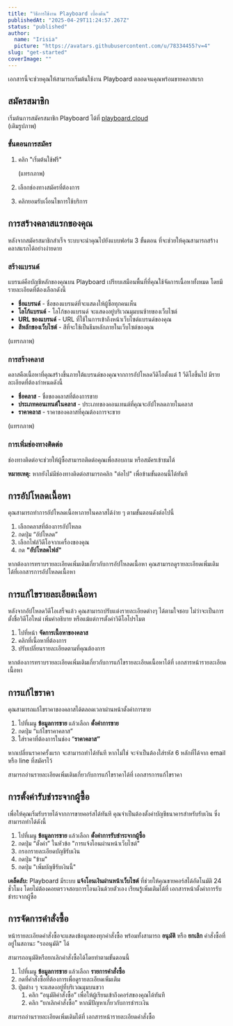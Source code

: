 ```yaml
---
title: "วิธีการใช้งาน Playboard เบื้องต้น"
publishedAt: "2025-04-29T11:24:57.267Z"
status: "published"
author:
  name: "Irisia"
  picture: "https://avatars.githubusercontent.com/u/78334455?v=4"
slug: "get-started"
coverImage: ""
---
```


เอกสารนี้จะช่วยคุณให้สามารถเริ่มต้นใช้งาน Playboard ตลอดจนคุณพร้อมขายคลาสแรก

## สมัครสมาชิก

เริ่มต้นการสมัครสมาชิก Playboard ได้ที่ [playboard.cloud](http://playboard.cloud)\
(เติมรูปภาพ)

### ขั้นตอนการสมัคร

1. คลิก "เริ่มต้นใช้ฟรี"

   (แทรกภาพ)

2. เลือกช่องทางสมัครที่ต้องการ

3. คลิกยอมรับเงื่อนไขการใช้บริการ

## การสร้างคลาสแรกของคุณ

หลังจากสมัครสมาชิกสำเร็จ ระบบจะนำคุณไปยังแบบฟอร์ม 3 ขั้นตอน ที่จะช่วยให้คุณสามารถสร้างคลาสแรกได้อย่างง่ายดาย

### สร้างแบรนด์

แบรนด์คือบัญชีหลักของคุณบน Playboard เปรียบเสมือนพื้นที่ที่คุณใช้จัดการเนื้อหาทั้งหมด โดยมีรายละเอียดที่ต้องเลือกดังนี้

- **ชื่อแบรนด์** - ชื่อของแบรนด์ที่จะแสดงให้ผู้ซื้อทุกคนเห็น
- **โลโก้แบรนด์** - โลโก้ของแบรนด์ จะแสดงอยู่บริเวณมุมบนซ้ายของเว็บไซต์
- **URL ของแบรนด์** - URL ที่ใช้ในการเข้าถึงหน้าเว็บไซต์แบรนด์ของคุณ
- **สีหลักของเว็บไซต์** - สีที่จะใช้เป็นธีมหลักภายในเว็บไซต์ของคุณ

(แทรกภาพ)

### การสร้างคลาส

คลาสคือเนื้อหาที่คุณสร้างขึ้นภายใต้แบรนด์ของคุณจากการอัปโหลดวีดิโอตั้งแต่ 1 วีดิโอขึ้นไป มีรายละเอียดที่ต้องกำหนดดังนี้

- **ชื่อคลาส** - ชื่อของคลาสที่ต้องการขาย
- **ประเภทคอนเทนต์ในคลาส** - ประเภทของคอนเทนต์ที่คุณจะอัปโหลดภายในคลาส
- **ราคาคลาส** - ราคาของคลาสที่คุณต้องการจะขาย

(แทรกภาพ)

### การเพิ่มช่องทางติดต่อ

ช่องทางติดต่อจะช่วยให้ผู้ซื้อสามารถติดต่อคุณเพื่อสอบถาม หรือสมัครเข้าชมได้

**หมายเหตุ:** หากยังไม่มีช่องทางติดต่อสามารถคลิก "ต่อไป" เพื่อข้ามขั้นตอนนี้ได้ทันที

## การอัปโหลดเนื้อหา

คุณสามารถทำการอัปโหลดเนื้อหาภายในคลาสได้ง่าย ๆ ตามขั้นตอนดังต่อไปนี้

1. เลือกคลาสที่ต้องการอัปโหลด
2. กดปุ่ม “อัปโหลด”
3. เลือกไฟล์วิดีโอจากเครื่องของคุณ
4. กด **"อัปโหลดไฟล์"**

หากต้องการทราบรายละเอียดเพิ่มเติมเกี่ยวกับการอัปโหลดเนื้อหา คุณสามารถดูรายละเอียดเพิ่มเติมได้ที่เอกสารการอัปโหลดเนื้อหา

## การแก้ไขรายละเอียดเนื้อหา

หลังจากอัปโหลดวิดีโอเสร็จแล้ว คุณสามารถปรับแต่งรายละเอียดต่างๆ ได้ตามใจชอบ ไม่ว่าจะเป็นการตั้งชื่อวิดีโอใหม่ เพิ่มคำอธิบาย หรือแม้แต่การตั้งค่าวิดีโอโปรโมต

1. ไปที่หน้า **จัดการเนื้อหาของคลาส**
2. คลิกที่เนื้อหาที่ต้องการ
3. ปรับเปลี่ยนรายละเอียดตามที่คุณต้องการ

หากต้องการทราบรายละเอียดเพิ่มเติมเกี่ยวกับการแก้ไขรายละเอียดเนื้อหาได้ที่ เอกสารหน้ารายละเอียดเนื้อหา

## การแก้ไขราคา

คุณสามารถแก้ไขราคาของคลาสได้ตลอดเวลาผ่านหน้าตั้งค่าการขาย

1. ไปที่เมนู **ข้อมูลการขาย** แล้วเลือก **ตั้งค่าการขาย**
2. กดปุ่ม “แก้ไขราคาคลาส”
3. ใส่ราคาที่ต้องการในช่อง “**ราคาคลาส”**

หากเปลี่ยนราคาครั้งแรก จะสามารถทำได้ทันที หากไม่ใช่ จะจำเป็นต้องใส่รหัส 6 หลักที่ได้จาก email หรือ line ที่สมัครไว้

สามารถอ่านรายละเอียดเพิ่มเติมเกี่ยวกับการแก้ไขราคาได้ที่ เอกสารการแก้ไขราคา

## การตั้งค่ารับชำระจากผู้ซื้อ

เพื่อให้คุณเริ่มรับรายได้จากการขายคอร์สได้ทันที คุณจำเป็นต้องตั้งค่าบัญชีธนาคารสำหรับรับเงิน ซึ่งสามารถทำได้ดังนี้

1. ไปที่เมนู **ข้อมูลการขาย** แล้วเลือก **ตั้งค่าการรับชำระจากผู้ซื้อ**
2. กดปุ่ม “ตั้งค่า” ในหัวข้อ "การแจ้งโอนผ่านหน้าเว็บไซต์"
3. กรอกรายละเอียดบัญชีรับเงิน
4. กดปุ่ม "ข้าม"
5. กดปุ่ม "เพิ่มบัญชีรับเงินนี้"

**เคล็ดลับ:** Playboard มีระบบ **แจ้งโอนเงินผ่านหน้าเว็บไซต์** ที่ช่วยให้คุณขายคอร์สได้อัตโนมัติ 24 ชั่วโมง โดยไม่ต้องคอยตรวจสอบการโอนเงินด้วยตัวเอง เรียนรู้เพิ่มเติมได้ที่ เอกสารหน้าตั้งค่าการรับชำระจากผู้ซื้อ

## การจัดการคำสั่งซื้อ

หน้ารายละเอียดคำสั่งซื้อจะแสดงข้อมูลของทุกคำสั่งซื้อ พร้อมทั้งสามารถ **อนุมัติ** หรือ **ยกเลิก** คำสั่งซื้อที่อยู่ในสถานะ "รออนุมัติ" ได้

สามารถอนุมัติหรือยกเลิกคำสั่งซื้อได้โดยทำตามขั้นตอนนี้

1. ไปที่เมนู **ข้อมูลการขาย** แล้วเลือก **รายการคำสั่งซื้อ**
2. กดที่คำสั่งซื้อที่ต้องการเพื่อดูรายละเอียดเพิ่มเติม
3. ปุ่มต่าง ๆ จะแสดงอยู่ที่บริเวณมุมบนขวา
   1. คลิก “อนุมัติคำสั่งซื้อ” เพื่อให้ผู้เรียนเข้าถึงคอร์สของคุณได้ทันที
   2. คลิก “ยกเลิกคำสั่งซื้อ” หากมีปัญหาเกี่ยวกับการชำระเงิน

สามารถอ่านรายละเอียดเพิ่มเติมได้ที่ เอกสารหน้ารายละเอียดคำสั่งซื้อ